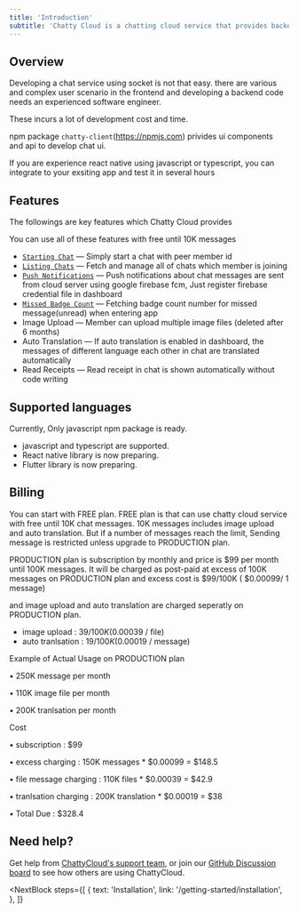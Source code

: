 ```yaml
---
title: 'Introduction'
subtitle: 'Chatty Cloud is a chatting cloud service that provides backend as a service and frontend library(javascript and typescript) also'
---
```


## Overview

Developing a chat service using socket is not that easy. 
there are various and complex user scenario in the frontend and developing a backend code needs an experienced software engineer.

These incurs a lot of development cost and time.

npm package `chatty-client`(https://npmjs.com) privides ui components and api to develop chat ui. 

If you are experience react native using javascript or typescript, you can integrate to your exsiting app and test it in several hours





## Features

The followings are key features which Chatty Cloud provides

<InfoBlock type="note">
  You can use all of these features with free until 10K messages
</InfoBlock>

- [`Starting Chat`](/getting-started/starting-chat) &mdash; Simply start a chat with peer member id
- [`Listing Chats`](/getting-started/listing-chats) &mdash; Fetch and manage all of chats which member is joining 
- [`Push Notifications`](/getting-started/push-notifications) &mdash; Push notifications about chat messages are sent from cloud server using google firebase fcm, Just register firebase credential file in dashboard
- [`Missed Badge Count`](/getting-started/push-notifications) &mdash; Fetching badge count number for missed message(unread) when entering app
- Image Upload &mdash; Member can upload multiple image files (deleted after 6 months)
- Auto Translation &mdash; If auto translation is enabled in dashboard, the messages of different language each other in chat are translated automatically
- Read Receipts &mdash; Read receipt in chat is shown automatically without code writing





## Supported languages

Currently, Only javascript npm package is ready. 

- javascript and typescript are supported.
- React native library is now preparing.
- Flutter library is now preparing.





## Billing


You can start with FREE plan. 
FREE plan is that can use chatty cloud service with free until 10K chat messages.
10K messages includes image upload and auto translation.
But if a number of messages reach the limit, Sending message is restricted unless upgrade to PRODUCTION plan.

PRODUCTION plan is subscription by monthly and price is $99 per month until 100K messages.
It will be charged as post-paid at excess of 100K messages on PRODUCTION plan and excess cost is $99/100K ( $0.00099/ 1 message)

and image upload and auto translation are charged seperatly on PRODUCTION plan.

- image upload : $39/100K ($0.00039 / file)
- auto tranlsation : $19/100K ($0.00019 / message)

<InfoBlock type="note">
  Example of Actual Usage on PRODUCTION plan

  • 250K message per month

  • 110K image file per month

  • 200K tranlsation per month

  Cost

  • subscription : $99

  • excess charging : 150K messages * $0.00099 = $148.5

  • file message charging : 110K files * $0.00039 = $42.9

  • tranlsation charging : 200K translation * $0.00019 = $38

  • Total Due : $328.4
</InfoBlock>



## Need help?

Get help from [ChattyCloud's support team](https://www.chatty-cloud.com/support), or join our [GitHub Discussion board](https://github.com/chatty-cloud/beta/discussions) to see how others are using ChattyCloud.

<NextBlock
  steps={[
    {
      text: 'Installation',
      link: '/getting-started/installation',
    },
  ]}
></NextBlock>
